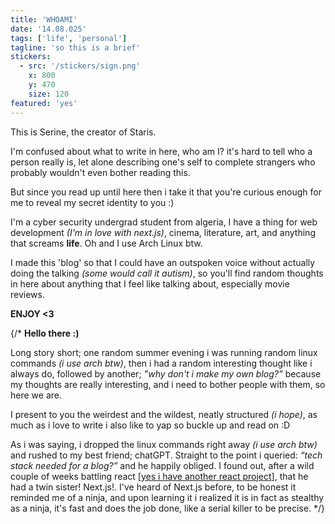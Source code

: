 ```yaml
---
title: 'WHOAMI'
date: '14.08.025' 
tags: ['life', 'personal']
tagline: 'so this is a brief'
stickers: 
  - src: '/stickers/sign.png'
    x: 800
    y: 470
    size: 120
featured: 'yes'
---
```

This is Serine, the creator of Staris.

I'm confused about what to write in here, who am I? it's hard to tell who a person really is, let alone describing one's self to complete strangers who probably wouldn't even bother reading this.

But since you read up until here then i take it that you're curious enough for me to reveal my secret identity to you :)

I'm a cyber security undergrad student from algeria, I have a thing for web development *(I'm in love with next.js)*, cinema, literature, art, and anything that screams **life**. Oh and I use Arch Linux btw.

I made this 'blog' so that I could have an outspoken voice without actually doing the talking *(some would call it autism)*, so you'll find random thoughts in here about anything that I feel like talking about, especially movie reviews.

**ENJOY &lt;3**


{/* **Hello there :)**
    
Long story short; one random summer evening i was running random
linux commands *(i use arch btw)*, then i had a random interesting
thought like i always do, followed by another; *”why don't i
make my own blog?”* because my thoughts are really interesting, and i
need to bother people with them, so here we are.

I present to you the weirdest and the wildest, neatly structured *(i
hope)*, as much as i love to write i also like to yap so buckle up
and read on :D

As i was saying, i dropped the linux commands right away *(i use arch
btw)* and rushed to my best friend; chatGPT. Straight to the point i
queried: *“tech stack needed for a blog?”* and he happily obliged. I
found out, after a wild couple of weeks battling react [<a href='https://theatre-gny2.vercel.app'><span className='inline text-red underline decoration-[#f9e3e9] hover:underline hover:decoration-[#B83555] decoration-2 transition-all duration-300 ease-out underline-offset-4 '>yes i have another react project<ArrowUpRight width={15} height={15} className='inline ml-1 mb-2 hover:fill-[B83555]'/></span></a>], that he had a twin sister! Next.js!. I've heard of Next.js
before, to be honest it reminded me of a ninja, and upon learning it
i realized it is in fact as stealthy as a ninja, it's fast and
does the job done, like a serial killer to be precise. */}

